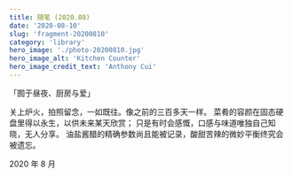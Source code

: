 ```yaml
---
title: 随笔 (2020.08)
date: '2020-08-10'
slug: 'fragment-20200810'
category: 'library'
hero_image: './photo-20200810.jpg'
hero_image_alt: 'Kitchen Counter'
hero_image_credit_text: 'Anthony Cui'
---
```


「囿于昼夜、厨房与爱」

关上炉火，拍照留念，一如既往。像之前的三百多天一样。
菜肴的容颜在固态硬盘里得以永生，以供未来某天欣赏；
只是有时会感慨，口感与味道唯独自己知晓，无人分享。
油盐酱醋的精确参数尚且能被记录，酸甜苦辣的微妙平衡终究会被遗忘。

2020 年 8 月